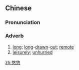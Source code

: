 ==Chinese==
{{zh-forms}}

===Pronunciation===
{{zh-pron
|m=yōuyōu
|cat=adv
}}

===Adverb===
{{zh-adv}}

# [[long]]; [[long]]-[[drawn]]-[[out]]; [[remote]]
# [[leisurely]]; [[unhurried]]

[[zh:悠悠]]